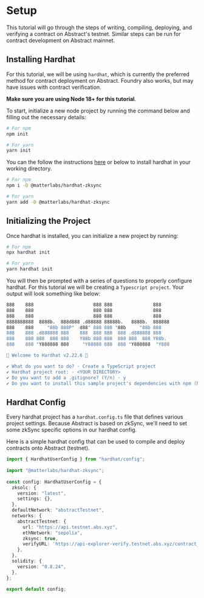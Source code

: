 # Setup

This tutorial will go through the steps of writing, compiling, deploying, and verifying a contract on Abstract's testnet. Similar steps can be run for contract development on Abstract mainnet.

## Installing Hardhat

For this tutorial, we will be using `hardhat`, which is currently the preferred method for contract deployment on Abstract. Foundry also works, but may have issues with contract verification.

**Make sure you are using Node 18+ for this tutorial**.

To start, initialize a new node project by running the command below and filling out the necessary details:
```bash
# For npm
npm init

# For yarn
yarn init
```

You can the follow the instructions [here](/tooling/hardhat#install-dependencies) or below to install hardhat in your working directory.

```bash
# For npm
npm i -D @matterlabs/hardhat-zksync

# For yarn
yarn add -D @matterlabs/hardhat-zksync
```

## Initializing the Project

Once hardhat is installed, you can initialize a new project by running:
```bash
# For npm
npx hardhat init

# For yarn
yarn hardhat init
```

You will then be prompted with a series of questions to properly configure hardhat. For this tutorial we will be creating a `Typescript project`.
Your output will look something like below:
```bash
888    888                      888 888               888
888    888                      888 888               888
888    888                      888 888               888
8888888888  8888b.  888d888 .d88888 88888b.   8888b.  888888
888    888     "88b 888P"  d88" 888 888 "88b     "88b 888
888    888 .d888888 888    888  888 888  888 .d888888 888
888    888 888  888 888    Y88b 888 888  888 888  888 Y88b.
888    888 "Y888888 888     "Y88888 888  888 "Y888888  "Y888

👷 Welcome to Hardhat v2.22.6 👷‍

✔ What do you want to do? · Create a TypeScript project
✔ Hardhat project root: · <YOUR DIRECTORY>
✔ Do you want to add a .gitignore? (Y/n) · y
✔ Do you want to install this sample project's dependencies with npm (hardhat @nomicfoundation/hardhat-toolbox)? (Y/n) · y
```

## Hardhat Config

Every hardhat project has a `hardhat.config.ts` file that defines various project settings.
Because Abstract is based on zkSync, we'll need to set some zkSync specific options in our hardhat config.

Here is a simple hardhat config that can be used to compile and deploy contracts onto Abstract (testnet).
```typescript
import { HardhatUserConfig } from "hardhat/config";
 
import "@matterlabs/hardhat-zksync";
 
const config: HardhatUserConfig = {
  zksolc: {
    version: "latest",
    settings: {},
  },
  defaultNetwork: "abstractTestnet",
  networks: {
    abstractTestnet: {
      url: "https://api.testnet.abs.xyz",
      ethNetwork: "sepolia",
      zksync: true,
      verifyURL: 'https://api-explorer-verify.testnet.abs.xyz/contract_verification',
    },
  },
  solidity: {
    version: "0.8.24",
  },
};
 
export default config;
```

